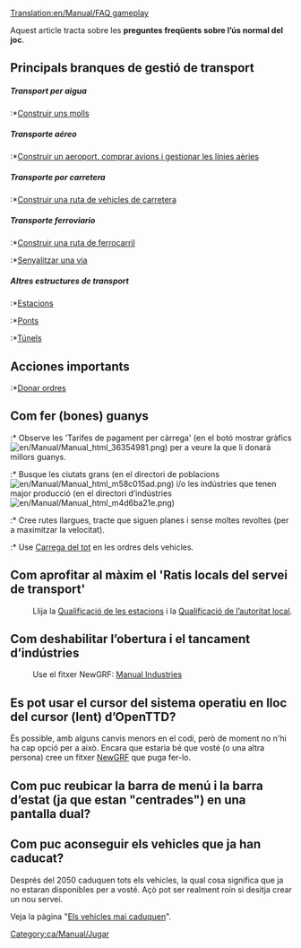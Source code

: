 [[Translation:en/Manual/FAQ gameplay]]

Aquest article tracta sobre les '''preguntes freqüents sobre l’ús normal del joc'''.

==Principals branques de gestió de transport==
=====Transport per aigua=====
:*[[ca/Manual/Construcció de rutes marítimes|Construir uns molls]]

=====Transporte aéreo=====
:*[[ca/Construcció d’aeroports|Construir un aeroport, comprar avions i gestionar les línies aèries]]

=====Transporte por carretera=====
:*[[ca/Manual/Construcció de carreteres|Construir una ruta de vehicles de carretera]]

=====Transporte ferroviario=====
:*[[ca/Manual/Construcció de ferrocarrils|Construir una ruta de ferrocarril]]
:*[[ca/Manual/Senyals|Senyalitzar una via]]

=====Altres estructures de transport=====
:*[[ca/Estacions|Estacions]]
:*[[ca/Ponts|Ponts]]
:*[[ca/Manual/Túnels|Túnels]]

==Acciones importants==
:*[[ca/Manual/Ordres|Donar ordres]]

==Com fer (bones) guanys==
:* Observe les 'Tarifes de pagament per càrrega' (en el botó mostrar gràfics [[File:en/Manual/Manual html 36354981.png]]) per a veure la que li donarà millors guanys.
:* Busque les ciutats grans (en el directori de poblacions [[File:en/Manual/Manual html m58c015ad.png]]) i/o les indústries que tenen major producció (en el directori d’indústries [[File:en/Manual/Manual html m4d6ba21e.png]])
:* Cree rutes llargues, tracte que siguen planes i sense moltes revoltes (per a maximitzar la velocitat).
:* Use [[ca/Manual/Ordres#carrega-del-tot|Carrega del tot]] en les ordres dels vehicles.

==Com aprofitar al màxim el 'Ratis locals del servei de transport'==
:Llija la [[ca/Mecànica del joc#qualificacio-de-les-estacions|Qualificació de les estacions]] i la [[ca/Mecànica del joc#qualificacio-de-lautoritat-local|Qualificació de l’autoritat local]].

==Com deshabilitar l’obertura i el tancament d’indústries==
:Use el fitxer NewGRF: [http://grfcrawler.tt-forums.net/details.php?do=details&id=244 Manual Industries]

==Es pot usar el cursor del sistema operatiu en lloc del cursor (lent) d’OpenTTD?==
És possible, amb alguns canvis menors en el codi, però de moment no n'hi ha cap opció per a això. Encara que estaria bé que vosté (o una altra persona) cree un fitxer [[ca/NewGRF|NewGRF]] que puga fer-lo.

== Com puc reubicar la barra de menú i la barra d’estat (ja que estan "centrades") en una pantalla dual?==

==Com puc aconseguir els vehicles que ja han caducat?==
Després del 2050 caduquen tots els vehicles, la qual cosa significa que ja no estaran disponibles per a vosté. Açò pot ser realment roín si desitja crear un nou servei.

Veja la pàgina "[[ca/Els vehicles mai caduquen|Els vehicles mai caduquen]]".

[[Category:ca/Manual/Jugar]]